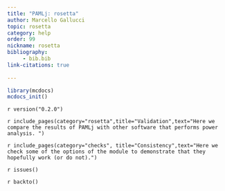 ```yaml
---
title: "PAMLj: rosetta"
author: Marcello Gallucci
topic: rosetta
category: help
order: 99
nickname: rosetta
bibliography: 
     - bib.bib
link-citations: true
        
---
```



```r
library(mcdocs)
mcdocs_init()
```




`r version("0.2.0")` 


`r include_pages(category="rosetta",title="Validation",text="Here we compare the results of PAMLj with other software that performs power analysis. ")`


`r include_pages(category="checks", title="Consistency",text="Here we check some of the options of the module to demonstrate that they hopefully work (or do not).")`


`r issues()`


`r backto()`